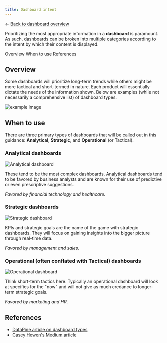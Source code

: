```yaml
---
title: Dashboard intent
---
```


← [Back to dashboard overview](https://pages.github.ibm.com/cdai-design/pal/patterns/dashboards/)


<PageDescription>

Prioritizing the most appropriate information in a **dashboard** is paramount. As such, dashboards can be broken into multiple categories according to the intent by which their content is displayed.

</PageDescription>

<AnchorLinks>
  <AnchorLink>Overview</AnchorLink>
  <AnchorLink>When to use</AnchorLink>
  <AnchorLink>References</AnchorLink>
</AnchorLinks>


## Overview

Some dashboards will prioritize long-term trends while others might be more tactical and short-termed in nature. Each product will essentially dictate the needs of the information shown. Below are examples (while not necessarily a comprehensive list) of dashboard types. 

<Row>
  <Column colMd={4} colLg={8}>

  ![example image](/images/dashboardIntentHero.png)

</Column>

</Row>


## When to use

There are three primary types of dashboards that will be called out in this guidance: **Analytical**, **Strategic**, and **Operational** (or Tactical).

### Analytical dashboards

<Row>
  <Column colMd={4} colLg={8}>

  ![Analytical dashboard](/images/dashAnalytical.png)

</Column>

</Row>

These tend to be the most complex dashboards. Analytical dashboards tend to be favored by business analysts and are known for their use of predictive or even prescriptive suggestions. 

_Favored by financial technology and healthcare._

### Strategic dashboards

<Row>
  <Column colMd={4} colLg={8}>

  ![Strategic dashboard](/images/dashStrat.png)

</Column>

</Row>


KPIs and strategic goals are the name of the game with strategic dashboards. They will focus on gaining insights into the bigger picture through real-time data. 

_Favored by management and sales._

### Operational (often conflated with Tactical) dashboards 

<Row>
  <Column colMd={4} colLg={8}>

  ![Operational dashboard](/images/dashTactical.png)

</Column>

</Row>


Think short-term tactics here. Typically an operational dashboard will look at specifics for the "now" and will not give as much credance to longer-term strategic goals. 

_Favored by marketing and HR._



## References

- [DataPine article on dashboard types](https://www.datapine.com/blog/strategic-operational-analytical-tactical-dashboards/)
- [Casey Hewen's Medium article](https://medium.com/casey-hewens/guide-to-dashboard-design-5b08cd10106a)
